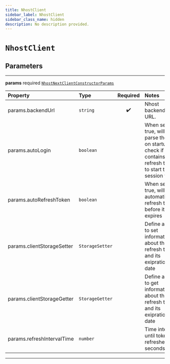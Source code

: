 ```yaml
---
title: NhostClient
sidebar_label: NhostClient
sidebar_class_name: hidden
description: No description provided.
---
```


# `NhostClient`

## Parameters

---

**<span className="parameter-name">params</span>** <span className="optional-status">required</span> [`NhostNextClientConstructorParams`](/reference/docgen/nextjs/types/nhost-next-client-constructor-params)

| Property                                                                                               | Type            | Required | Notes                                                                                                             |
| :----------------------------------------------------------------------------------------------------- | :-------------- | :------: | :---------------------------------------------------------------------------------------------------------------- |
| <span className="parameter-name"><span className="light-grey">params.</span>backendUrl</span>          | `string`        |    ✔️    | Nhost backend URL.                                                                                                |
| <span className="parameter-name"><span className="light-grey">params.</span>autoLogin</span>           | `boolean`       |          | When set to true, will parse the url on startup to check if it contains a refresh token to start the session with |
| <span className="parameter-name"><span className="light-grey">params.</span>autoRefreshToken</span>    | `boolean`       |          | When set to true, will automatically refresh token before it expires                                              |
| <span className="parameter-name"><span className="light-grey">params.</span>clientStorageSetter</span> | `StorageSetter` |          | Define a way to set information about the refresh token and its exipration date                                   |
| <span className="parameter-name"><span className="light-grey">params.</span>clientStorageGetter</span> | `StorageGetter` |          | Define a way to get information about the refresh token and its exipration date                                   |
| <span className="parameter-name"><span className="light-grey">params.</span>refreshIntervalTime</span> | `number`        |          | Time interval until token refreshes, in seconds                                                                   |

---
